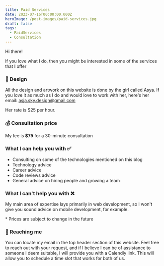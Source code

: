 ```yaml
---
title: Paid Services
date: 2023-07-16T00:00:00.000Z
heroImage: /post-images/paid-services.jpg
draft: false
tags:
  - PaidServices
  - Consultation
---
```


Hi there!

If you love what I do, then you might be interested in some of the services that I offer

### 🎨 Design

All the design and artwork on this website is done by the girl called Asya. If you love it as much as I do and would love to work with her, here's her email: [asja.sky.design@gmail.com](mailto\:asja.sky.design@gmail.com)

Her rate is $25 per hour.

### 💰 Consultation price

My fee is **$75** for a 30-minute consultation

### What I can help you with ✅

* Consulting on some of the technologies mentioned on this blog
* Technology advice
* Career advice
* Code reviews advice
* General advice on hiring people and growing a team

### What I can't help you with ❌

My main area of expertise lays primarily in web development, so I won't give you sound advice on mobile development, for example.

\* Prices are subject to change in the future

### 📧 Reaching me

You can locate my email in the top header section of this website. Feel free to reach out with your request, and if I believe I can be of assistance to someone I deem suitable, I will provide you with a Calendly link. This will allow you to schedule a time slot that works for both of us.
